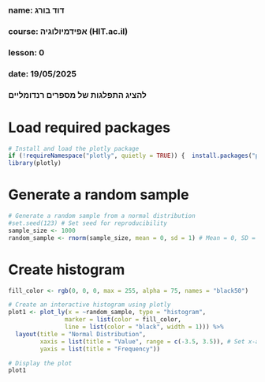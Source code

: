 ###
### name: דוד בורג
### course: אפידמיולוגיה (HIT.ac.il)
### lesson: 0
### date: 19/05/2025
###  
###  להציג התפלגות של מספרים רנדומליים
###

# Load required packages
```{r setup-packages, include=TRUE}
# Install and load the plotly package
if (!requireNamespace("plotly", quietly = TRUE)) {  install.packages("plotly") }
library(plotly)
```

# Generate a random sample
```{r generate-sample, include=TRUE}
# Generate a random sample from a normal distribution
#set.seed(123) # Set seed for reproducibility
sample_size <- 1000
random_sample <- rnorm(sample_size, mean = 0, sd = 1) # Mean = 0, SD = 1
```
# Create histogram
```{r histogram-plot, include=TRUE}
fill_color <- rgb(0, 0, 0, max = 255, alpha = 75, names = "black50")

# Create an interactive histogram using plotly
plot1 <- plot_ly(x = ~random_sample, type = "histogram",
                marker = list(color = fill_color,
                line = list(color = "black", width = 1))) %>%
  layout(title = "Normal Distribution",
         xaxis = list(title = "Value", range = c(-3.5, 3.5)), # Set x-axis range
         yaxis = list(title = "Frequency"))

# Display the plot
plot1
```
